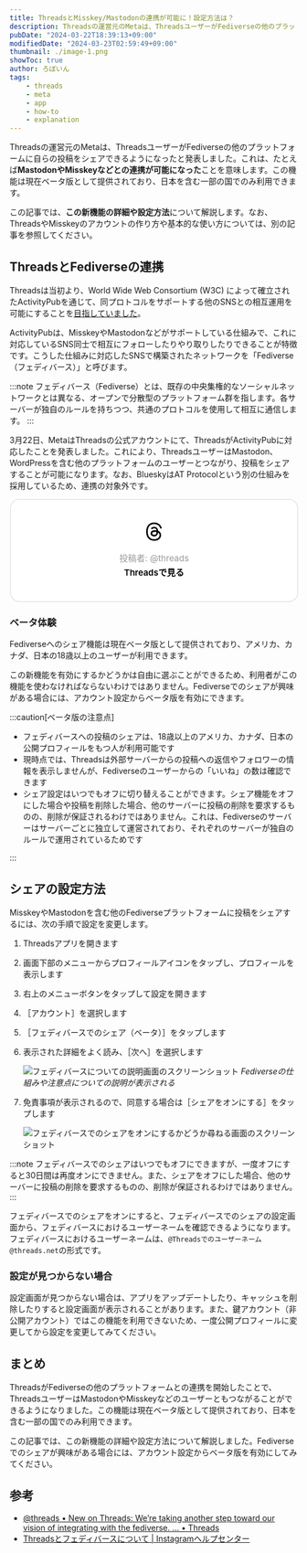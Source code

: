 ```yaml
---
title: ThreadsとMisskey/Mastodonの連携が可能に！設定方法は？
description: Threadsの運営元のMetaは、ThreadsユーザーがFediverseの他のプラットフォーム、たとえばMastodonやMisskeyなどに自らの投稿をシェアできるようになったと発表しました。この機能は現在ベータ版として提供されており、日本を含む一部の国でのみ利用できます。
pubDate: "2024-03-22T18:39:13+09:00"
modifiedDate: "2024-03-23T02:59:49+09:00"
thumbnail: ./image-1.png
showToc: true
author: ろぼいん
tags:
    - threads
    - meta
    - app
    - how-to
    - explanation
---
```



Threadsの運営元のMetaは、ThreadsユーザーがFediverseの他のプラットフォームに自らの投稿をシェアできるようになったと発表しました。これは、たとえば**MastodonやMisskeyなどとの連携が可能になった**ことを意味します。この機能は現在ベータ版として提供されており、日本を含む一部の国でのみ利用できます。

この記事では、**この新機能の詳細や設定方法**について解説します。なお、ThreadsやMisskeyのアカウントの作り方や基本的な使い方については、別の記事を参照してください。

<ArticleCard link="/article/2023/07/06/meta-twitter-competing-app-threads/" />

<ArticleCard link="/article/2024/01/08/how-to-start-your-misskey-life/" />

<!-- toc -->

## ThreadsとFediverseの連携

Threadsは当初より、World Wide Web Consortium (W3C) によって確立されたActivityPubを通じて、同プロトコルをサポートする他のSNSとの相互運用を可能にすることを[目指していました](https://about.fb.com/news/2023/07/introducing-threads-new-app-text-sharing/#:~:text=soon%2C%20we%20are%20planning%20to%20make%20threads%20compatible%20with%20activitypub%2C%20the%20open%20social%20networking%20protocol%20established%20by%20the%20world%20wide%20web%20consortium%20(w3c)%2C%20the%20body%20responsible%20for%20the%20open%20standards%20that%20power%20the%20modern%20web.)。

ActivityPubは、MisskeyやMastodonなどがサポートしている仕組みで、これに対応しているSNS同士で相互にフォローしたりやり取りしたりできることが特徴です。こうした仕組みに対応したSNSで構築されたネットワークを「Fediverse（フェディバース）」と呼びます。

:::note
フェディバース（Fediverse）とは、既存の中央集権的なソーシャルネットワークとは異なる、オープンで分散型のプラットフォーム群を指します。各サーバーが独自のルールを持ちつつ、共通のプロトコルを使用して相互に通信します。
:::

3月22日、MetaはThreadsの公式アカウントにて、ThreadsがActivityPubに対応したことを発表しました。これにより、ThreadsユーザーはMastodon、WordPressを含む他のプラットフォームのユーザーとつながり、投稿をシェアすることが可能になります。なお、BlueskyはAT Protocolという別の仕組みを採用しているため、連携の対象外です。

<blockquote class="text-post-media" data-text-post-permalink="https://www.threads.net/@threads/post/C4yZGRnOZDy" data-text-post-version="0" id="ig-tp-C4yZGRnOZDy" style=" background:#FFF; border-width: 1px; border-style: solid; border-color: #00000026; border-radius: 16px; max-width:540px; margin: 1px; min-width:270px; padding:0; width:99.375%; width:-webkit-calc(100% - 2px); width:calc(100% - 2px);"> <a href="https://www.threads.net/@threads/post/C4yZGRnOZDy" style=" background:#FFFFFF; line-height:0; padding:0 0; text-align:center; text-decoration:none; width:100%; font-family: -apple-system, BlinkMacSystemFont, sans-serif;" target="_blank"> <div style=" padding: 40px; display: flex; flex-direction: column; align-items: center;"><div style=" display:block; height:32px; width:32px; padding-bottom:20px;"> <svg aria-label="Threads" height="32px" role="img" viewBox="0 0 192 192" width="32px" xmlns="http://www.w3.org/2000/svg"> <path d="M141.537 88.9883C140.71 88.5919 139.87 88.2104 139.019 87.8451C137.537 60.5382 122.616 44.905 97.5619 44.745C97.4484 44.7443 97.3355 44.7443 97.222 44.7443C82.2364 44.7443 69.7731 51.1409 62.102 62.7807L75.881 72.2328C81.6116 63.5383 90.6052 61.6848 97.2286 61.6848C97.3051 61.6848 97.3819 61.6848 97.4576 61.6855C105.707 61.7381 111.932 64.1366 115.961 68.814C118.893 72.2193 120.854 76.925 121.825 82.8638C114.511 81.6207 106.601 81.2385 98.145 81.7233C74.3247 83.0954 59.0111 96.9879 60.0396 116.292C60.5615 126.084 65.4397 134.508 73.775 140.011C80.8224 144.663 89.899 146.938 99.3323 146.423C111.79 145.74 121.563 140.987 128.381 132.296C133.559 125.696 136.834 117.143 138.28 106.366C144.217 109.949 148.617 114.664 151.047 120.332C155.179 129.967 155.42 145.8 142.501 158.708C131.182 170.016 117.576 174.908 97.0135 175.059C74.2042 174.89 56.9538 167.575 45.7381 153.317C35.2355 139.966 29.8077 120.682 29.6052 96C29.8077 71.3178 35.2355 52.0336 45.7381 38.6827C56.9538 24.4249 74.2039 17.11 97.0132 16.9405C119.988 17.1113 137.539 24.4614 149.184 38.788C154.894 45.8136 159.199 54.6488 162.037 64.9503L178.184 60.6422C174.744 47.9622 169.331 37.0357 161.965 27.974C147.036 9.60668 125.202 0.195148 97.0695 0H96.9569C68.8816 0.19447 47.2921 9.6418 32.7883 28.0793C19.8819 44.4864 13.2244 67.3157 13.0007 95.9325L13 96L13.0007 96.0675C13.2244 124.684 19.8819 147.514 32.7883 163.921C47.2921 182.358 68.8816 191.806 96.9569 192H97.0695C122.03 191.827 139.624 185.292 154.118 170.811C173.081 151.866 172.51 128.119 166.26 113.541C161.776 103.087 153.227 94.5962 141.537 88.9883ZM98.4405 129.507C88.0005 130.095 77.1544 125.409 76.6196 115.372C76.2232 107.93 81.9158 99.626 99.0812 98.6368C101.047 98.5234 102.976 98.468 104.871 98.468C111.106 98.468 116.939 99.0737 122.242 100.233C120.264 124.935 108.662 128.946 98.4405 129.507Z" /></svg></div> <div style=" font-size: 15px; line-height: 21px; color: #999999; font-weight: 400; padding-bottom: 4px; "> 投稿者: @threads</div> <div style=" font-size: 15px; line-height: 21px; color: #000000; font-weight: 600; "> Threadsで見る</div></div></a></blockquote>
<script async src="https://www.threads.net/embed.js"></script>

### ベータ体験

Fediverseへのシェア機能は現在ベータ版として提供されており、アメリカ、カナダ、日本の18歳以上のユーザーが利用できます。

この新機能を有効にするかどうかは自由に選ぶことができるため、利用者がこの機能を使わなければならないわけではありません。Fediverseでのシェアが興味がある場合には、アカウント設定からベータ版を有効にできます。

:::caution[ベータ版の注意点]

- フェディバースへの投稿のシェアは、18歳以上のアメリカ、カナダ、日本の公開プロフィールをもつ人が利用可能です
- 現時点では、Threadsは外部サーバーからの投稿への返信やフォロワーの情報を表示しませんが、Fediverseのユーザーからの「いいね」の数は確認できます
- シェア設定はいつでもオフに切り替えることができます。シェア機能をオフにした場合や投稿を削除した場合、他のサーバーに投稿の削除を要求するものの、削除が保証されるわけではありません。これは、Fediverseのサーバーはサーバーごとに独立して運営されており、それぞれのサーバーが独自のルールで運用されているためです

:::

## シェアの設定方法

MisskeyやMastodonを含む他のFediverseプラットフォームに投稿をシェアするには、次の手順で設定を変更します。

<Steps>

1. Threadsアプリを開きます
2. 画面下部のメニューからプロフィールアイコンをタップし、プロフィールを表示します
3. 右上のメニューボタンをタップして設定を開きます
4. ［アカウント］を選択します
5. ［フェディバースでのシェア（ベータ）］をタップします
6. 表示された詳細をよく読み、［次へ］を選択します

    ![フェディバースについての説明画面のスクリーンショット](./image-1.png)
    *Fediverseの仕組みや注意点についての説明が表示される*

7. 免責事項が表示されるので、同意する場合は［シェアをオンにする］をタップします

    ![フェディバースでのシェアをオンにするかどうか尋ねる画面のスクリーンショット](./image.png)

</Steps>

:::note
フェディバースでのシェアはいつでもオフにできますが、一度オフにすると30日間は再度オンにできません。また、シェアをオフにした場合、他のサーバーに投稿の削除を要求するものの、削除が保証されるわけではありません。
:::

フェディバースでのシェアをオンにすると、フェディバースでのシェアの設定画面から、フェディバースにおけるユーザーネームを確認できるようになります。フェディバースにおけるユーザーネームは、``@Threadsでのユーザーネーム@threads.net``の形式です。

### 設定が見つからない場合

設定画面が見つからない場合は、アプリをアップデートしたり、キャッシュを削除したりすると設定画面が表示されることがあります。また、鍵アカウント（非公開アカウント）ではこの機能を利用できないため、一度公開プロフィールに変更してから設定を変更してみてください。

## まとめ

ThreadsがFediverseの他のプラットフォームとの連携を開始したことで、ThreadsユーザーはMastodonやMisskeyなどのユーザーともつながることができるようになりました。この機能は現在ベータ版として提供されており、日本を含む一部の国でのみ利用できます。

この記事では、この新機能の詳細や設定方法について解説しました。Fediverseでのシェアが興味がある場合には、アカウント設定からベータ版を有効にしてみてください。

## 参考

- [@threads • New on Threads: We’re taking another step toward our vision of integrating with the fediverse. ... • Threads](https://www.threads.net/@threads/post/C4yZGRnOZDy)
- [Threadsとフェディバースについて | Instagramヘルプセンター](https://help.instagram.com/169559812696339)
